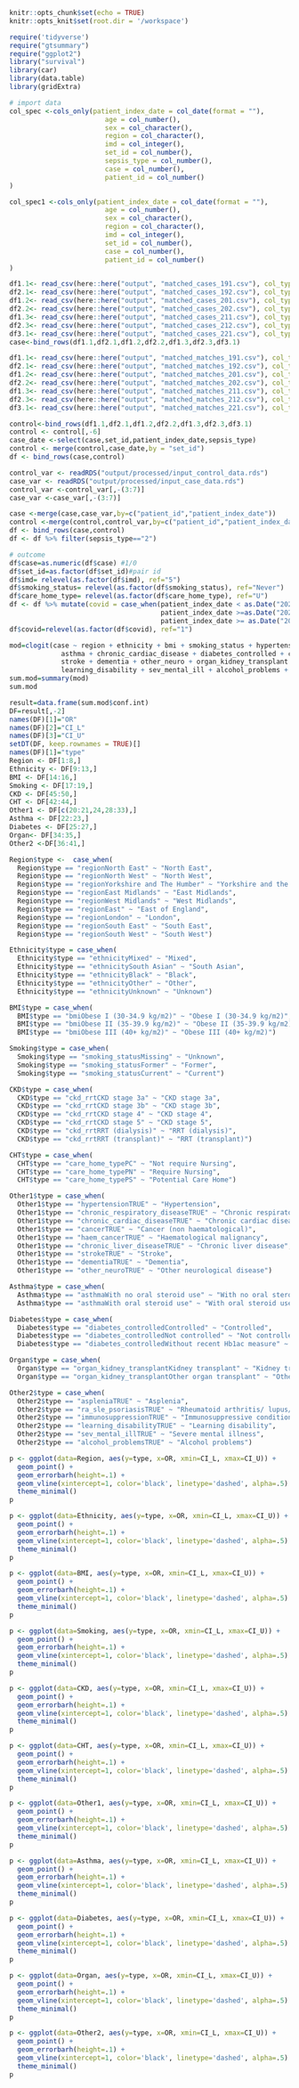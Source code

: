 



```r
knitr::opts_chunk$set(echo = TRUE)
knitr::opts_knit$set(root.dir = '/workspace')
```

```r
require('tidyverse')
require("gtsummary")
require("ggplot2")
library("survival")
library(car)
library(data.table)
library(gridExtra)
```

```r
# import data
col_spec <-cols_only(patient_index_date = col_date(format = ""),
                        age = col_number(),
                        sex = col_character(),
                        region = col_character(),
                        imd = col_integer(),
                        set_id = col_number(),
                        sepsis_type = col_number(),
                        case = col_number(),
                        patient_id = col_number()
)

col_spec1 <-cols_only(patient_index_date = col_date(format = ""),
                        age = col_number(),
                        sex = col_character(),
                        region = col_character(),
                        imd = col_integer(),
                        set_id = col_number(),
                        case = col_number(),
                        patient_id = col_number()
)

df1.1<- read_csv(here::here("output", "matched_cases_191.csv"), col_types = col_spec)
df2.1<- read_csv(here::here("output", "matched_cases_192.csv"), col_types = col_spec)
df1.2<- read_csv(here::here("output", "matched_cases_201.csv"), col_types = col_spec)
df2.2<- read_csv(here::here("output", "matched_cases_202.csv"), col_types = col_spec)
df1.3<- read_csv(here::here("output", "matched_cases_211.csv"), col_types = col_spec)
df2.3<- read_csv(here::here("output", "matched_cases_212.csv"), col_types = col_spec)
df3.1<- read_csv(here::here("output", "matched_cases_221.csv"), col_types = col_spec)
case<-bind_rows(df1.1,df2.1,df1.2,df2.2,df1.3,df2.3,df3.1)

df1.1<- read_csv(here::here("output", "matched_matches_191.csv"), col_types = col_spec1)
df2.1<- read_csv(here::here("output", "matched_matches_192.csv"), col_types = col_spec1)
df1.2<- read_csv(here::here("output", "matched_matches_201.csv"), col_types = col_spec1)
df2.2<- read_csv(here::here("output", "matched_matches_202.csv"), col_types = col_spec1)
df1.3<- read_csv(here::here("output", "matched_matches_211.csv"), col_types = col_spec1)
df2.3<- read_csv(here::here("output", "matched_matches_212.csv"), col_types = col_spec1)
df3.1<- read_csv(here::here("output", "matched_matches_221.csv"), col_types = col_spec1)

control<-bind_rows(df1.1,df2.1,df1.2,df2.2,df1.3,df2.3,df3.1)
control <- control[,-6]
case_date <-select(case,set_id,patient_index_date,sepsis_type)
control <- merge(control,case_date,by = "set_id")
df <- bind_rows(case,control)

control_var <- readRDS("output/processed/input_control_data.rds")
case_var <- readRDS("output/processed/input_case_data.rds")
control_var <-control_var[,-(3:7)]
case_var <-case_var[,-(3:7)]

case <-merge(case,case_var,by=c("patient_id","patient_index_date"))
control <-merge(control,control_var,by=c("patient_id","patient_index_date"))
df <- bind_rows(case,control)
df <- df %>% filter(sepsis_type=="2")
```

```r
# outcome
df$case=as.numeric(df$case) #1/0
df$set_id=as.factor(df$set_id)#pair id
df$imd= relevel(as.factor(df$imd), ref="5")
df$smoking_status= relevel(as.factor(df$smoking_status), ref="Never")
df$care_home_type= relevel(as.factor(df$care_home_type), ref="U")
df <- df %>% mutate(covid = case_when(patient_index_date < as.Date("2020-03-26") ~ "1",
                                      patient_index_date >=as.Date("2020-03-26")&patient_index_date < as.Date("2021-03-08") ~ "2",
                                      patient_index_date >= as.Date("2021-03-08") ~ "3"))
df$covid=relevel(as.factor(df$covid), ref="1")

```


```r
mod=clogit(case ~ region + ethnicity + bmi + smoking_status + hypertension + chronic_respiratory_disease +
             asthma + chronic_cardiac_disease + diabetes_controlled + cancer + haem_cancer + chronic_liver_disease +
             stroke + dementia + other_neuro + organ_kidney_transplant + asplenia + ra_sle_psoriasis + immunosuppression +
             learning_disability + sev_mental_ill + alcohol_problems + care_home_type + ckd_rrt + strata(set_id), df)
sum.mod=summary(mod)
sum.mod
```

```r
result=data.frame(sum.mod$conf.int)
DF=result[,-2]
names(DF)[1]="OR"
names(DF)[2]="CI_L"
names(DF)[3]="CI_U"
setDT(DF, keep.rownames = TRUE)[]
names(DF)[1]="type"
Region <- DF[1:8,]
Ethnicity <- DF[9:13,]
BMI <- DF[14:16,]
Smoking <- DF[17:19,]
CKD <- DF[45:50,]
CHT <- DF[42:44,]
Other1 <- DF[c(20:21,24,28:33),]
Asthma <- DF[22:23,]
Diabetes <- DF[25:27,]
Organ<- DF[34:35,]
Other2 <-DF[36:41,]

Region$type <-  case_when(
  Region$type == "regionNorth East" ~ "North East",
  Region$type == "regionNorth West" ~ "North West",
  Region$type == "regionYorkshire and The Humber" ~ "Yorkshire and the Humber",
  Region$type == "regionEast Midlands" ~ "East Midlands",
  Region$type == "regionWest Midlands" ~ "West Midlands",
  Region$type == "regionEast" ~ "East of England",
  Region$type == "regionLondon" ~ "London",
  Region$type == "regionSouth East" ~ "South East",
  Region$type == "regionSouth West" ~ "South West")

Ethnicity$type = case_when(
  Ethnicity$type == "ethnicityMixed" ~ "Mixed",
  Ethnicity$type == "ethnicitySouth Asian" ~ "South Asian",
  Ethnicity$type == "ethnicityBlack" ~ "Black",
  Ethnicity$type == "ethnicityOther" ~ "Other",
  Ethnicity$type == "ethnicityUnknown" ~ "Unknown")

BMI$type = case_when(
  BMI$type == "bmiObese I (30-34.9 kg/m2)" ~ "Obese I (30-34.9 kg/m2)",
  BMI$type == "bmiObese II (35-39.9 kg/m2)" ~ "Obese II (35-39.9 kg/m2)",
  BMI$type == "bmiObese III (40+ kg/m2)" ~ "Obese III (40+ kg/m2)")

Smoking$type = case_when(
  Smoking$type == "smoking_statusMissing" ~ "Unknown",
  Smoking$type == "smoking_statusFormer" ~ "Former",
  Smoking$type == "smoking_statusCurrent" ~ "Current")

CKD$type = case_when(
  CKD$type == "ckd_rrtCKD stage 3a" ~ "CKD stage 3a",
  CKD$type == "ckd_rrtCKD stage 3b" ~ "CKD stage 3b",
  CKD$type == "ckd_rrtCKD stage 4" ~ "CKD stage 4",
  CKD$type == "ckd_rrtCKD stage 5" ~ "CKD stage 5",
  CKD$type == "ckd_rrtRRT (dialysis)" ~ "RRT (dialysis)",
  CKD$type == "ckd_rrtRRT (transplant)" ~ "RRT (transplant)")

CHT$type = case_when(
  CHT$type == "care_home_typePC" ~ "Not require Nursing",
  CHT$type == "care_home_typePN" ~ "Require Nursing",
  CHT$type == "care_home_typePS" ~ "Potential Care Home")

Other1$type = case_when(
  Other1$type == "hypertensionTRUE" ~ "Hypertension",
  Other1$type == "chronic_respiratory_diseaseTRUE" ~ "Chronic respiratory disease",
  Other1$type == "chronic_cardiac_diseaseTRUE" ~ "Chronic cardiac disease",
  Other1$type == "cancerTRUE" ~ "Cancer (non haematological)",
  Other1$type == "haem_cancerTRUE" ~ "Haematological malignancy",
  Other1$type == "chronic_liver_diseaseTRUE" ~ "Chronic liver disease",
  Other1$type == "strokeTRUE" ~ "Stroke",
  Other1$type == "dementiaTRUE" ~ "Dementia",
  Other1$type == "other_neuroTRUE" ~ "Other neurological disease")

Asthma$type = case_when(
  Asthma$type == "asthmaWith no oral steroid use" ~ "With no oral steroid use",
  Asthma$type == "asthmaWith oral steroid use" ~ "With oral steroid use")

Diabetes$type = case_when(
  Diabetes$type == "diabetes_controlledControlled" ~ "Controlled",
  Diabetes$type == "diabetes_controlledNot controlled" ~ "Not controlled",
  Diabetes$type == "diabetes_controlledWithout recent Hb1ac measure" ~ "Without recent Hb1ac measure")

Organ$type = case_when(
  Organ$type == "organ_kidney_transplantKidney transplant" ~ "Kidney transplant",
  Organ$type == "organ_kidney_transplantOther organ transplant" ~ "Other organ transplant")

Other2$type = case_when(
  Other2$type == "aspleniaTRUE" ~ "Asplenia",
  Other2$type == "ra_sle_psoriasisTRUE" ~ "Rheumatoid arthritis/ lupus/ psoriasis",
  Other2$type == "immunosuppressionTRUE" ~ "Immunosuppressive condition",
  Other2$type == "learning_disabilityTRUE" ~ "Learning disability",
  Other2$type == "sev_mental_illTRUE" ~ "Severe mental illness",
  Other2$type == "alcohol_problemsTRUE" ~ "Alcohol problems")

```

```r
p <- ggplot(data=Region, aes(y=type, x=OR, xmin=CI_L, xmax=CI_U)) +
  geom_point() + 
  geom_errorbarh(height=.1) +
  geom_vline(xintercept=1, color='black', linetype='dashed', alpha=.5) +
  theme_minimal()
p
```

```r
p <- ggplot(data=Ethnicity, aes(y=type, x=OR, xmin=CI_L, xmax=CI_U)) +
  geom_point() + 
  geom_errorbarh(height=.1) +
  geom_vline(xintercept=1, color='black', linetype='dashed', alpha=.5) +
  theme_minimal()
p
```

```r
p <- ggplot(data=BMI, aes(y=type, x=OR, xmin=CI_L, xmax=CI_U)) +
  geom_point() + 
  geom_errorbarh(height=.1) +
  geom_vline(xintercept=1, color='black', linetype='dashed', alpha=.5) +
  theme_minimal()
p
```
```r
p <- ggplot(data=Smoking, aes(y=type, x=OR, xmin=CI_L, xmax=CI_U)) +
  geom_point() + 
  geom_errorbarh(height=.1) +
  geom_vline(xintercept=1, color='black', linetype='dashed', alpha=.5) +
  theme_minimal()
p
```
```r
p <- ggplot(data=CKD, aes(y=type, x=OR, xmin=CI_L, xmax=CI_U)) +
  geom_point() + 
  geom_errorbarh(height=.1) +
  geom_vline(xintercept=1, color='black', linetype='dashed', alpha=.5) +
  theme_minimal()
p
```
```r
p <- ggplot(data=CHT, aes(y=type, x=OR, xmin=CI_L, xmax=CI_U)) +
  geom_point() + 
  geom_errorbarh(height=.1) +
  geom_vline(xintercept=1, color='black', linetype='dashed', alpha=.5) +
  theme_minimal()
p
```
```r
p <- ggplot(data=Other1, aes(y=type, x=OR, xmin=CI_L, xmax=CI_U)) +
  geom_point() + 
  geom_errorbarh(height=.1) +
  geom_vline(xintercept=1, color='black', linetype='dashed', alpha=.5) +
  theme_minimal()
p
```
```r
p <- ggplot(data=Asthma, aes(y=type, x=OR, xmin=CI_L, xmax=CI_U)) +
  geom_point() + 
  geom_errorbarh(height=.1) +
  geom_vline(xintercept=1, color='black', linetype='dashed', alpha=.5) +
  theme_minimal()
p
```
```r
p <- ggplot(data=Diabetes, aes(y=type, x=OR, xmin=CI_L, xmax=CI_U)) +
  geom_point() + 
  geom_errorbarh(height=.1) +
  geom_vline(xintercept=1, color='black', linetype='dashed', alpha=.5) +
  theme_minimal()
p
```
```r
p <- ggplot(data=Organ, aes(y=type, x=OR, xmin=CI_L, xmax=CI_U)) +
  geom_point() + 
  geom_errorbarh(height=.1) +
  geom_vline(xintercept=1, color='black', linetype='dashed', alpha=.5) +
  theme_minimal()
p
```
```r
p <- ggplot(data=Other2, aes(y=type, x=OR, xmin=CI_L, xmax=CI_U)) +
  geom_point() + 
  geom_errorbarh(height=.1) +
  geom_vline(xintercept=1, color='black', linetype='dashed', alpha=.5) +
  theme_minimal()
p
```